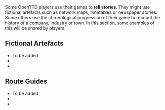 {{en/Incomplete}}

{{en/Table of contents}}

Some OpenTTD players use their games to '''tell stories'''. They might use fictional artefacts such as network maps, timetables or newspaper stories. Some others use the chronological progression of their game to recount the history of a company, industry or town. In this section, some examples of this will be shared by players.

==Fictional Artefacts==
* To be added
*
*

==Route Guides==
* To be added
*
*



{{en/Aesthetics}}